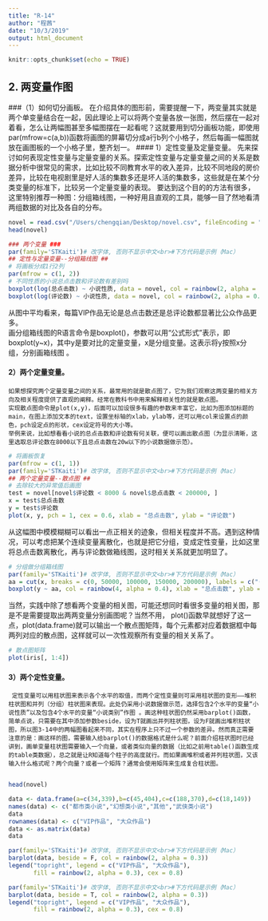 ```yaml
---
title: "R-14"
author: "程茜"
date: "10/3/2019"
output: html_document
---
```


```r
knitr::opts_chunk$set(echo = TRUE)
```

## 2. 两变量作图
###（1）如何切分画板。
     在介绍具体的图形前，需要提醒一下，两变量其实就是两个单变量结合在一起，因此理论上可以将两个变量各放一张图，然后摆在一起对着看，怎么让两幅图甚至多幅图摆在一起看呢？这就要用到切分画板功能，即使用par(mfrow=c(a,b))函数将画图的屏幕切分成a行b列个小格子，然后每画一幅图就放在画图板的一个小格子里，整齐划一。
#### 1）定性变量及定量变量。
    先来探讨如何表现定性变量与定量变量的关系。探索定性变量与定量变量之间的关系是数据分析中很常见的需求，比如比较不同教育水平的收入差异，比较不同地段的房价差异，比较在电视剧里是好人活的集数多还是坏人活的集数多，这些就是在某个分类变量的标准下，比较另一个定量变量的表现。
    要达到这个目的的方法有很多，这里特别推荐一种图：分组箱线图，一种好用且直观的工具，能够一目了然地看清两组数据的对比及各自的分布。
```r
novel = read.csv("/Users/chengqian/Desktop/novel.csv", fileEncoding = "UTF-8")
head(novel)
```
    
```r
### 两个变量 ###
par(family='STKaiti')# 改字体, 否则不显示中文<br>#下方代码是示例（Mac）
## 定性与定量变量--分组箱线图 ##
# 将画板分成1行2列
par(mfrow = c(1, 2))    
# 不同性质的小说总点击数和评论数有差别吗
boxplot(log(总点击数) ~ 小说性质, data = novel, col = rainbow(2, alpha = 0.3), ylab = "总点击数对数")
boxplot(log(评论数) ~ 小说性质, data = novel, col = rainbow(2, alpha = 0.3), ylab = "总评论数对数")
```
    
   从图中平均看来，每篇VIP作品无论是总点击数还是总评论数都显著比公众作品更多。  
   画分组箱线图的R语言命令是boxplot()，参数可以用“公式形式”表示，即boxplot(y~x)，其中y是要对比的定量变量，x是分组变量。这表示将y按照x分组，分别画箱线图 。
   
#### 2）两个定量变量。
    如果想探究两个定量变量之间的关系，最常用的就是散点图了，它为我们观察这两变量的相关方向及相关程度提供了直观的阐释。经常在教科书中用来解释相关性的就是散点图。
    实现散点图命令是plot(x,y)，后面可以加设很多有趣的参数来丰富它，比如为图添加标题的main，在图上添加文本的text，设置坐标轴的xlab，ylab等，还可以用col来设置点的颜色，pch设定点的形状，cex设定符号的大小等。
    举例来说，比如想看看小说的总点击数和评论数有何关联，便可以画出散点图（为显示清晰，这里选取总评论数在8000以下且总点击数在20w以下的小说数据做示范）。
```r
# 将画板恢复
par(mfrow = c(1, 1))    
par(family='STKaiti')# 改字体, 否则不显示中文<br>#下方代码是示例（Mac）
## 两个定量变量--散点图 ##
# 去除较大的异常值后画图
test = novel[novel$评论数 < 8000 & novel$总点击数 < 200000, ]
x = test$总点击数
y = test$评论数
plot(x, y, pch = 1, cex = 0.6, xlab = "总点击数", ylab = "评论数")
```
    
   从这幅图中模模糊糊可以看出一点正相关的迹象，但相关程度并不高。遇到这种情况，可以考虑把某个连续变量离散化，也就是把它分组，变成定性变量，比如这里将总点击数离散化，再与评论数做箱线图，这时相关关系就更加明显了。 
```r
# 分组做分组箱线图
par(family='STKaiti')# 改字体, 否则不显示中文<br>#下方代码是示例（Mac）
aa = cut(x, breaks = c(0, 50000, 100000, 150000, 200000), labels = c("(0-5w]", "(5w-10w]", "(10w-15w]", "(15w-20w]"))
boxplot(y ~ aa, col = rainbow(4, alpha = 0.4), xlab = "总点击数", ylab = "评论数")
```
   
  当然，实践中除了想看两个变量的相关图，可能还想同时看很多变量的相关图，那是不是需要提取出两两变量分别画图呢？当然不用， plot()函数早就想好了这一点，plot(data.frame)就可以输出一个散点图矩阵，每个元素都对应着数据框中每两列对应的散点图，这样就可以一次性观察所有变量的相关关系了。
```r
# 散点图矩阵
plot(iris[, 1:4])
```
  
#### 3）两个定性变量。
     定性变量可以用柱状图来表示各个水平的取值，而两个定性变量则可采用柱状图的变形——堆积柱状图和并列（分组）柱状图来表现。此处仍采用小说数据做示范，选择包含2个水平的变量“小说性质”以及包含4个水平的变量“小说类别”作图 。画这种柱状图仍然采用barplot()函数，简单点说，只需要在其中添加参数beside，设为T就画出并列柱状图，设为F就画出堆积柱状图，所以图3-14中的两幅图看起来不同，其实在程序上只不过一个参数的差异。然而真正需要注意的是：画这样的图，需要输入给barplot()的数据格式是什么呢？前面介绍柱状图时已经讲到，画单变量柱状图需要输入一个向量，或者类似向量的数据（比如之前用table()函数生成的table类数据），总之就是让R知道每个柱子的高度就行。而如果画堆积或者并列柱状图，又该输入什么格式呢？两个向量？或者一个矩阵？通常会使用矩阵来生成复合柱状图。
     
```r
head(novel)
```
     
```r
data <- data.frame(a=c(34,339),b=c(45,404),c=c(188,370),d=c(18,149))
names(data) <- c("都市类小说","幻想类小说","其他","武侠类小说")
data
rownames(data) <- c("VIP作品", "大众作品")
data <- as.matrix(data)
data
```
     
```r
par(family='STKaiti')# 改字体, 否则不显示中文<br>#下方代码是示例（Mac）
barplot(data, beside = F, col = rainbow(2, alpha = 0.3))
legend("topright", legend = c("VIP作品", "大众作品"),
       fill = rainbow(2, alpha = 0.3), cex = 0.8)
```


```r
par(family='STKaiti')# 改字体, 否则不显示中文<br>#下方代码是示例（Mac）
barplot(data, beside = T, col = rainbow(2, alpha = 0.3))
legend("topright", legend = c("VIP作品", "大众作品"),
       fill = rainbow(2, alpha = 0.3), cex = 0.8)
```
















